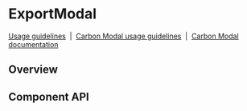 
# ExportModal

[Usage guidelines](https://www.carbondesignsystem.com/community/patterns/export-pattern/)
&nbsp;|&nbsp;
[Carbon Modal usage guidelines](https://www.carbondesignsystem.com/components/modal/usage)
&nbsp;|&nbsp;
[Carbon Modal documentation](https://react.carbondesignsystem.com/?path=/docs/modal--default)

## Overview

<Preview>
  <Story id="experimental-exportmodal--with-state-manager" />
</Preview>

## Component API

<Props />
